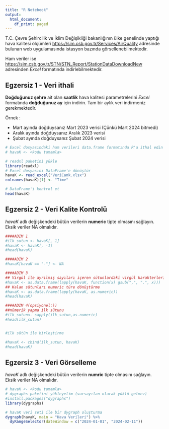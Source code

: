 ```yaml
---
title: "R Notebook"
output:
  html_document:
    df_print: paged
---
```


T.C. Çevre Şehircilik ve İklim Değişikliği bakanlığının ülke genelinde yaptığı hava kalitesi
ölçümleri [https://sim.csb.gov.tr/Services/AirQuality](https://sim.csb.gov.tr/Services/AirQuality) adresinde bulunan web uygulamasında istasyon bazında görsellenebilmektedir. 

Ham veriler ise [https://sim.csb.gov.tr/STN/STN_Report/StationDataDownloadNew](https://sim.csb.gov.tr/STN/STN_Report/StationDataDownloadNew) adresinden *Excel* formatında indirlebilmektedir. 

## Egzersiz 1 - Veri ithali

**Doğduğunuz şehre** ait olan **saatlik** hava kalitesi parametrelerini *Excel* formatında **doğduğunuz ay** için indirin. Tam bir aylık veri indirmeniz gerekmektedir.

Örnek :

- Mart ayında doğduysanız Mart 2023 verisi (Çünkü Mart 2024 bitmedi)
- Aralık ayında doğduysanız Aralık 2023 verisi
- Şubat ayında doğduysanız Şubat 2024 verisi

```r
# Excel dosyasındaki ham verileri data.frame formatında R'a ithal edin
# havaK <- <kodu tamamla>

# readxl paketini yükle
library(readxl)
# Excel dosyasını DataFrame'e dönüştür
havaK <- read_excel("VeriCank.xlsx")
colnames(havaK)[1] <- "Time"

# DataFrame'i kontrol et
head(havaK)
```  




## Egzersiz 2 - Veri Kalite Kontrolü

*havaK* adlı değişkendeki bütün verilerin **numeric** tipte olmasını sağlayın. Eksik veriler NA olmalıdır.

```r
####ADIM 1
#ilk_sutun <- havaK[, 1]
#havaK <- havaK[, -1]
#head(havaK)

####ADIM 2
#havaK[havaK == "-"] <- NA

####ADIM 3
## Virgül ile ayrılmış sayıları içeren sütunlardaki virgül karakterlerini nokta ile değiştirme
#havaK <- as.data.frame(lapply(havaK, function(x) gsub(",", ".", x)))
## Kalan sütunları numeric türe dönüştürme
#havaK <- as.data.frame(lapply(havaK, as.numeric))
#head(havaK)

####ADIM 4(opsiyonel:)) 
##nümerik yapma ilk sütunu
#ilk_sutun<- sapply(ilk_sutun,as.numeric)
#head(ilk_sutun)


#ilk sütün ile birleştirme

#havaK <- cbind(ilk_sutun, havaK)
#head(havaK)

```

## Egzersiz 3 - Veri Görselleme

*havaK* adlı değişkendeki bütün verilerin **numric** tipte olmasını sağlayın. Eksik veriler NA olmalıdır.

```r
# havaK <- <kodu tamamla>
# dygraphs paketini yükleyelim (varsayılan olarak yüklü gelmez)
#install.packages("dygraphs")
library(dygraphs)

# havaK veri seti ile bir dygraph oluşturma
dygraph(havaK, main = "Hava Verileri") %>%
  dyRangeSelector(dateWindow = c("2024-01-01", "2024-02-11"))


```


